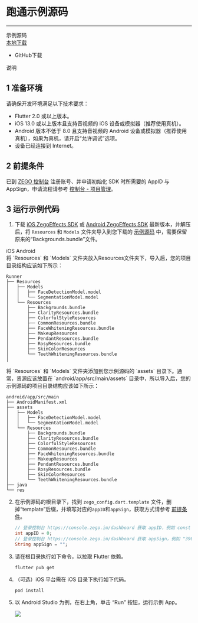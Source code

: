 # 跑通示例源码

---

<div class="sdk-download-wrapper download-area">
    <div class="sdk-download-item-wrapper">
      <div class="download-title">示例源码</div>
      <div class="download-selector">
        <div class="download-select-wrapper" style="padding-right: 0;">
          <a class="download-target-btn" href="https://storage.zego.im/AIEffect/ZegoEffects/Sourcecode/Flutter/example.zip">本地下载</a>
          <ul class="download-dropdown-list">
            <li data-href="https://storage.zego.im/AIEffect/ZegoEffects/Sourcecode/Flutter/example.zip" class="dropdown-option">
              GitHub下载
            </li>
          </ul>
        </div>
      </div>
      <div class="download-tips">
        <span data-tip="运行此示例代码可快速体验 AI 美颜功能"
          class="tip-trigger">说明</span>
      </div>
    </div>
  </div>
 </div>

## 1 准备环境

请确保开发环境满足以下技术要求：

* Flutter 2.0 或以上版本。
* iOS 13.0 或以上版本且支持音视频的 iOS 设备或模拟器（推荐使用真机）。
* Android 版本不低于 8.0 且支持音视频的 Android 设备或模拟器（推荐使用真机），如果为真机，请开启“允许调试”选项。
* 设备已经连接到 Internet。


## 2 前提条件


已到 [ZEGO 控制台](https://console.zego.im) 注册账号、并申请初始化 SDK 时所需要的 AppID 与 AppSign，申请流程请参考 [控制台 - 项目管理](#1265)。

## 3 运行示例代码

1. 下载 [iOS ZegoEffects SDK](https://doc-zh.zego.im/article/15898) 或 [Android ZegoEffects SDK](https://doc-zh.zego.im/article/15899) 最新版本，并解压后，将 `Resources` 和 `Models` 文件夹导入到您下载的 [示例源码](https://storage.zego.im/AIEffect/ZegoEffects/Sourcecode/Flutter/example.zip) 中，需要保留原来的“Backgrounds.bundle”文件。

<div class="multipletabs-content">
    <!--tabs列表-->
    <div class="item-tabs">
        <div class="scroll-box">
          <span class="tab-item">
             iOS
          </span>
          <span class="tab-item">
             Android
          </span>
        </div>
    </div>
<!--MarkDown内容要注意包裹在md-content标签内，且注意前面不能有空格，不然也会渲染异常-->
<div class="multipletabs-content-item ">
  <md-content>
将 `Resources` 和 `Models` 文件夹放入Resources文件夹下，导入后，您的项目目录结构应该如下所示：

```
Runner
├── Resources
│   ├── Models
│   │   ├── FaceDetectionModel.model
│   │   └── SegmentationModel.model
│   └── Resources
│       ├── Backgrounds.bundle
│       ├── ClarityResources.bundle
│       ├── ColorfulStyleResources
│       ├── CommonResources.bundle
│       ├── FaceWhiteningResources.bundle
│       ├── MakeupResources
│       ├── PendantResources.bundle
│       ├── RosyResources.bundle
│       ├── SkinColorResources
│       └── TeethWhiteningResources.bundle
│
```
  </md-content>
</div>
<!--嵌套其它html模板示例-->
<div class="multipletabs-content-item ">
  <md-content>
将 `Resources` 和 `Models` 文件夹添加到您示例源码的 `assets` 目录下。通常，资源应该放置在 `android/app/src/main/assets` 目录中，所以导入后，您的示例源码的项目目录结构应该如下所示：

```
android/app/src/main
├── AndroidManifest.xml
├── assets
│   ├── Models
│   │   ├── FaceDetectionModel.model
│   │   └── SegmentationModel.model
│   └── Resources
│       ├── Backgrounds.bundle
│       ├── ClarityResources.bundle
│       ├── ColorfulStyleResources
│       ├── CommonResources.bundle
│       ├── FaceWhiteningResources.bundle
│       ├── MakeupResources
│       ├── PendantResources.bundle
│       ├── RosyResources.bundle
│       ├── SkinColorResources
│       └── TeethWhiteningResources.bundle
├── java
└── res
```
  </md-content>
</div>
</div>


2. 在示例源码的根目录下，找到 `zego_config.dart.template` 文件，删掉“template”后缀，并填写对应的`appID`和`appSign`，获取方式请参考 [前提条件](21321#2)。
    ```dart
    // 登录控制台 https://console.zego.im/dashboard 获取 appID，例如 const appID = 123456789;
    int appID = 0;  
    // 登录控制台 https://console.zego.im/dashboard 获取 appSign，例如 "39011cbxxxxxxxxxxxxxxxxxxxxxxxxxxxxxxxxxxxxxxxxxxxxxxxxxxxxxxxxx"
    String appSign = "";
    ```

3. 请在根目录执行如下命令，以拉取 Flutter 依赖。
    ```
    flutter pub get
    ```
4. （可选）iOS 平台需在 iOS 目录下执行如下代码。
    ```
    pod install
    ```

5. 以 Android Studio 为例，在右上角，单击 “Run” 按钮，运行示例 App。
    
    <Frame width="512" height="auto" caption=""><img src="https://storage.zego.im/sdk-doc/Pics/ZegoEffects/flutter_run.jpeg" /></Frame>

